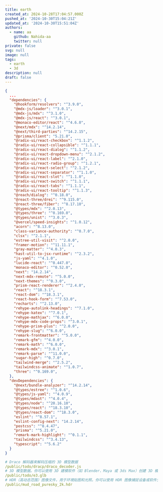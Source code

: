 ```yaml
---
title: earth
created_at: 2024-10-28T17:04:57.000Z
pushed_at: '2024-10-30T15:04:21Z'
updated_at: '2024-10-30T15:51:04Z'
authors:
  - name: aa
    github: Nahida-aa
    twitter: null
private: false
svg: null
image: null
tags:
  - earth
  - 3d
description: null
draft: false
---
```

```json path='package.json'
{
  ...
  "dependencies": {
    "@hookform/resolvers": "^3.9.0",
    "@mdx-js/loader": "^3.0.1",
    "@mdx-js/mdx": "^3.1.0",
    "@mdx-js/react": "^3.0.1",
    "@monaco-editor/react": "^4.6.0",
    "@next/mdx": "^14.2.14",
    "@next/third-parties": "^14.2.15",
    "@prisma/client": "5.21.0",
    "@radix-ui/react-checkbox": "^1.1.2",
    "@radix-ui/react-collapsible": "^1.1.1",
    "@radix-ui/react-dialog": "^1.1.2",
    "@radix-ui/react-dropdown-menu": "^2.1.2",
    "@radix-ui/react-label": "^2.1.0",
    "@radix-ui/react-radio-group": "^1.2.1",
    "@radix-ui/react-select": "^2.1.2",
    "@radix-ui/react-separator": "^1.1.0",
    "@radix-ui/react-slot": "^1.1.0",
    "@radix-ui/react-switch": "^1.1.1",
    "@radix-ui/react-tabs": "^1.1.1",
    "@radix-ui/react-tooltip": "^1.1.3",
    "@reach/dialog": "^0.18.0",
    "@react-three/drei": "^9.115.0",
    "@react-three/fiber": "^8.17.10",
    "@types/mdx": "^2.0.13",
    "@types/three": "^0.169.0",
    "@types/unist": "^3.0.3",
    "@vercel/speed-insights": "^1.0.12",
    "acorn": "^8.13.0",
    "class-variance-authority": "^0.7.0",
    "clsx": "^2.1.1",
    "estree-util-visit": "^2.0.0",
    "framer-motion": "^11.11.1",
    "gray-matter": "^4.0.3",
    "hast-util-to-jsx-runtime": "^2.3.2",
    "js-yaml": "^4.1.0",
    "lucide-react": "^0.447.0",
    "monaco-editor": "^0.52.0",
    "next": "14.2.14",
    "next-mdx-remote": "^5.0.0",
    "next-themes": "^0.3.0",
    "prism-react-renderer": "^2.4.0",
    "react": "^18.3.1",
    "react-dom": "^18.3.1",
    "react-hook-form": "^7.53.0",
    "recharts": "^2.13.0",
    "rehype-autolink-headings": "^7.1.0",
    "rehype-katex": "^7.0.1",
    "rehype-mathjax": "^6.0.0",
    "rehype-mdx-code-props": "^3.0.1",
    "rehype-prism-plus": "^2.0.0",
    "rehype-slug": "^6.0.0",
    "remark-frontmatter": "^5.0.0",
    "remark-gfm": "^4.0.0",
    "remark-math": "^6.0.0",
    "remark-mdx": "^3.0.1",
    "remark-parse": "^11.0.0",
    "sugar-high": "^0.7.0",
    "tailwind-merge": "^2.5.2",
    "tailwindcss-animate": "^1.0.7",
    "three": "^0.169.0",
  },
  "devDependencies": {
    "@next/bundle-analyzer": "^14.2.14",
    "@types/estree": "^1.0.6",
    "@types/js-yaml": "^4.0.9",
    "@types/mdast": "^4.0.4",
    "@types/node": "^20.16.10",
    "@types/react": "^18.3.10",
    "@types/react-dom": "^18.3.0",
    "eslint": "^8.57.1",
    "eslint-config-next": "14.2.14",
    "postcss": "^8.4.47",
    "prisma": "^5.21.0",
    "remark-mark-highlight": "^0.1.1",
    "tailwindcss": "^3.4.13",
    "typescript": "^5.6.2"
  }
}
```
```yml
# Draco 解码器来解码压缩的 3D 模型数据
/public/todo/dracp/draco_decoder.js
# 3D 模型数据。你可以使用 3D 建模软件（如 Blender、Maya 或 3ds Max）创建 3D 模型，并导出为 GLB 格式
/public/todo/e3.glb
# HDR（高动态范围）图像文件，用于环境贴图和光照。你可以使用 HDR 图像捕捉设备或软件生成 HDR 图像，或者从在线资源下载现成的 HDR 图像
/public/mud_road_puresky_2k.hdr
```
